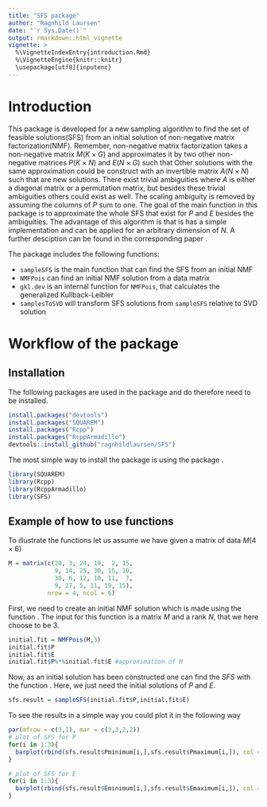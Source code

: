 ```yaml
---
title: "SFS package"
author: "Ragnhild Laursen"
date: "`r Sys.Date()`"
output: rmarkdown::html_vignette
vignette: >
  %\VignetteIndexEntry{introduction.Rmd}
  %\VignetteEngine{knitr::knitr}
  \usepackage[utf8]{inputenc}
---
```

# Introduction
This package is developed for a new sampling algorithm to find the set of feasible solutions(SFS) from an initial solution of non-negative matrix factorization(NMF). Remember, non-negative matrix factorization takes a non-negative matrix $M(K \times G)$ and approximates it by two other non-negative matrices $P(K \times N)$ and $E(N \times G)$ such that
\begin{equation*}
M \approx PE.
\end{equation*}
Other solutions with the same approximation could be construct with an invertible matrix $A(N \times N)$ such that 
\begin{equation*}
    \tilde{P} = PA \geq 0 \quad \tilde{E} = A^{-1}E \geq 0,
\end{equation*}
are new solutions. There exist trivial ambiguities where $A$ is either a diagonal matrix or a permutation matrix, but besides these trivial ambiguities others could exist as well. The scaling ambiguity is removed by assuming the columns of $P$ sum to one. The goal of the main function \texttt{sampleSFS()} in this package is to approximate the whole SFS that exist for $P$ and $E$ besides the ambiguities. The advantage of this algorithm is that is has a simple implementation and can be applied for an arbitrary dimension of $N$. A further desciption can be found in the corresponding paper \textit{R. Laursen and A. Hobolth, A sampling algorithm to compute the set of feasible solutions for non-negative matrix factorization for an arbitrary rank.}.

The package includes the following functions:

- `sampleSFS` is the main function that can find the SFS from an initial NMF
- `NMFPois` can find an initial NMF solution from a data matrix
- `gkl.dev` is an internal function for `NMFPois`, that calculates the generalized Kullback-Leibler
- `samplesToSVD` will transform SFS solutions from `sampleSFS` relative to SVD solution


# Workflow of the package

## Installation 

The following packages are used in the package \textbf{SFS} and do therefore need to be installed.
```r
install.packages("devtools")
install.packages("SQUAREM")
install.packages("Rcpp")
install.packages("RcppArmadillo")
devtools::install_github("ragnhildlaursen/SFS")
```

The most simple way to install the package is using the package \textbf{devtools}.

```r
library(SQUAREM)
library(Rcpp)
library(RcppArmadillo)
library(SFS)
```

## Example of how to use functions
To illustrate the functions let us assume we have given a matrix of data $M (4 \times 6)$
```r

M = matrix(c(20, 3, 24, 19,  2, 15, 
             9, 14, 25, 30, 15, 10,
             30, 6, 12, 10, 11,  7,
             9, 27, 5, 11, 19, 15),
           nrow = 4, ncol = 6)
```

First, we need to create an initial NMF solution which is made using the function \texttt{NMFPois}. The input for this function is a matrix $M$ and a rank $N$, that we here choose to be $3$.

```r
initial.fit = NMFPois(M,3)
initial.fit$P
initial.fit$E
initial.fit$P%*%initial.fit$E #approximation of M
```

Now, as an initial solution has been constructed one can find the $SFS$ with the function \texttt{sampleSFS}. Here, we just need the initial solutions of $P$ and $E$. 

```r
sfs.result = sampleSFS(initial.fit$P,initial.fit$E) 

```

To see the results in a simple way you could plot it in the following way

```r
par(mfrow = c(3,1), mar = c(3,3,2,2))
# plot of SFS for P
for(i in 1:3){
  barplot(rbind(sfs.result$Pminimum[i,],sfs.result$Pmaximum[i,]), col = c('grey','red'), main = paste0("SFS for column ",i, " in P"))
}

# plot of SFS for E
for(i in 1:3){
  barplot(rbind(sfs.result$Eminimum[i,],sfs.result$Emaximum[i,]), col = c('grey','red'), main = paste0("SFS for row ",i, " in E"))
}

```











